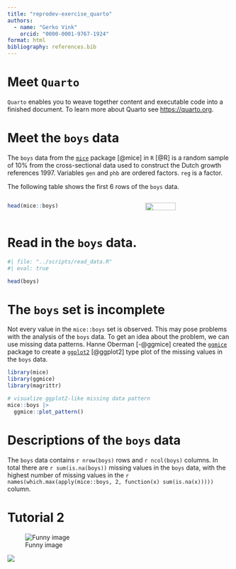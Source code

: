 ```yaml
---
title: "reprodev-exercise_quarto"
authors:
  - name: "Gerko Vink"
    orcid: "0000-0001-9767-1924"
format: html
bibliography: references.bib
---
```


# Meet `Quarto`

`Quarto` enables you to weave together content and executable code into a finished document. 
To learn more about Quarto see [https://quarto.org](https://quarto.org).

# Meet the `boys` data 
The `boys` data from the [`mice`](https://github.com/amices/mice){.pkg} package [@mice] in [`R`]{.proglang} [@R] is a random sample of 10% from the cross-sectional data used to construct the Dutch growth references 1997. Variables `gen` and `phb` are ordered factors. `reg` is a factor.

The following table shows the first 6 rows of the `boys` data.

:::: {.columns}
::: {.column width="60%"}
```r
head(mice::boys)
```
:::

::: {.column width="40%"}

![](https://amices.org/mice/logo.png){fig-align="right" width=60%}
:::
::::

# Read in the `boys` data. 

```r
#| file: "../scripts/read_data.R"
#| eval: true 
```

```r
head(boys)
```

# The `boys` set is incomplete
Not every value in the `mice::boys` set is observed. This may pose problems with the analysis of the `boys` data. To get an idea about the problem, we can use missing data patterns. Hanne Oberman [-@ggmice] created the [`ggmice`](https://github.com/amices/ggmice){.pkg} package to create a [`ggplot2`](https://ggplot2.tidyverse.org){.pkg} [@ggplot2] type plot of the missing values in the `boys` data.

```r
library(mice)
library(ggmice)
library(magrittr)

# visualize ggplot2-like missing data pattern
mice::boys |>
  ggmice::plot_pattern()
```

# Descriptions of the `boys` data
The `boys` data contains `r nrow(boys)` rows and `r ncol(boys)` columns. In total there are `r sum(is.na(boys))` missing values in the `boys` data, with the highest number of missing values in the `r names(which.max(apply(mice::boys, 2, function(x) sum(is.na(x)))))` column. 


# Tutorial 2

![Funny image](https://pics.craiyon.com/2023-10-04/6fabc51063e741dfba609d70a39d04cc.webp)

![](https://i.pinimg.com/originals/87/87/b4/8787b48e6e7f084b71cff1fd11cc5e73.gif)
